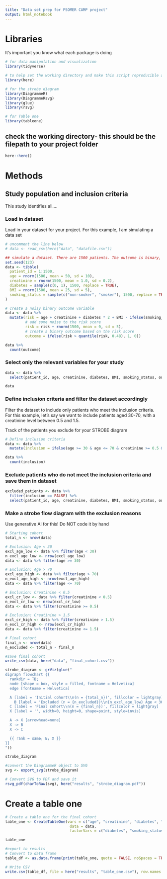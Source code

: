 ```yaml
---
title: "Data set prep for PSOMER CAMP project"
output: html_notebook
---
```


# Libraries

It's important you know what each package is doing
```r
# for data manipulation and visualization
library(tidyverse)

# to help set the working directory and make this script reproducible across different machines
library(here)

# for the strobe diagram
library(DiagrammeR)
library(DiagrammeRsvg) 
library(glue)
library(rsvg)

# for Table one
library(tableone) 
```

## check the working directory- this should be the filepath to your project folder
```r
here::here()
```


# Methods

## Study population and inclusion criteria

This study identifies all....

### Load in dataset
Load in your dataset for your project. For this example, I am simulating a data set
```r
# uncomment the line below
# data <- read_csv(here("data", "datafile.csv"))

## simulate a dataset. There are 1500 patients. The outcome is binary, and there are 5 covariates (age, creatinine, diabetes, BMI, and smoking status)
set.seed(123)
data <- tibble(
  patient_id = 1:1500,
  age = rnorm(1500, mean = 50, sd = 10),
  creatinine = rnorm(1500, mean = 1.0, sd = 0.2),
  diabetes = sample(c(0, 1), 1500, replace = TRUE),
  BMI = rnorm(1500, mean = 25, sd = 5),
  smoking_status = sample(c("non-smoker", "smoker"), 1500, replace = TRUE)
)

# create a noisy binary outcome variable
data <- data %>%
  mutate(risk = age + creatinine + diabetes * 2 + BMI - ifelse(smoking_status == "smoker", 1, 0),
         # add some noise to the risk score
         risk = risk + rnorm(1500, mean = 0, sd = 5),
         # create a binary outcome based on the risk score
         outcome = ifelse(risk > quantile(risk, 0.48), 1, 0))

data %>%
  count(outcome)
```

### Select only the relevant variables for your study
```r
data <- data %>% 
  select(patient_id, age, creatinine, diabetes, BMI, smoking_status, outcome)

data
```

### Define inclusion criteria and filter the dataset accordingly
Filter the dataset to include only patients who meet the inclusion criteria. For this example, let's say we want to include patients aged 30-70, with a creatinine level between 0.5 and 1.5.

Track of the patients you exclude for your STROBE diagram
```r
# Define inclusion criteria
data <- data %>%
  mutate(inclusion = ifelse(age >= 30 & age <= 70 & creatinine >= 0.5 & creatinine <= 1.5, TRUE, FALSE)) 

data %>%
  count(inclusion)
```

### Exclude patients who do not meet the inclusion criteria and save them in dataset
```r
excluded_patients <- data %>%
  filter(inclusion == FALSE) %>%
  select(patient_id, age, creatinine, diabetes, BMI, smoking_status, outcome)
```


### Make a strobe flow diagram with the exclusion reasons

Use generative AI for this! Do NOT code it by hand
```r
# Starting cohort
total_n <- nrow(data)

# Exclusion: Age < 30
excl_age_low <- data %>% filter(age < 30)
n_excl_age_low <- nrow(excl_age_low)
data <- data %>% filter(age >= 30)

# Exclusion: Age > 70
excl_age_high <- data %>% filter(age > 70)
n_excl_age_high <- nrow(excl_age_high)
data <- data %>% filter(age <= 70)

# Exclusion: Creatinine < 0.5
excl_cr_low <- data %>% filter(creatinine < 0.5)
n_excl_cr_low <- nrow(excl_cr_low)
data <- data %>% filter(creatinine >= 0.5)

# Exclusion: Creatinine > 1.5
excl_cr_high <- data %>% filter(creatinine > 1.5)
n_excl_cr_high <- nrow(excl_cr_high)
data <- data %>% filter(creatinine <= 1.5)

# Final cohort
final_n <- nrow(data)
n_excluded <- total_n - final_n

#save final cohort
write_csv(data, here("data", "final_cohort.csv"))
```

```r
strobe_diagram <- grViz(glue("
digraph flowchart {{
  rankdir = TB;
  node [shape = box, style = filled, fontname = Helvetica]
  edge [fontname = Helvetica]

  A [label = 'Initial cohort\\n(n = {total_n})', fillcolor = lightgray]
    B [label = 'Excluded (n = {n_excluded})\\n{n_excl_age_low} Age < 30\\n{n_excl_age_high} Age > 70\\n{n_excl_cr_low} Creatinine < 0.5\\n{n_excl_cr_high} Creatinine > 1.5', fillcolor = lightblue]
  C [label = 'Final cohort\\n(n = {final_n})', fillcolor = lightgray]
  X [label = '', width=0, height=0, shape=point, style=invis]

  A -> X [arrowhead=none]
  X -> B
  X -> C 

  {{ rank = same; B; X }}
}}
"))

strobe_diagram
```


```r
#convert the DiagrammeR object to SVG
svg <- export_svg(strobe_diagram)

# Convert SVG to PDF and save it
rsvg_pdf(charToRaw(svg), here("results", "strobe_diagram.pdf"))
```




# Create a table one
```r
# Create a table one for the final cohort
table_one <- CreateTableOne(vars = c("age", "creatinine", "diabetes", "BMI", "smoking_status", "outcome"),
                             data = data,
                             factorVars = c("diabetes", "smoking_status", "outcome"))

table_one


```
```r
#export to results
# Convert to data frame
table_df <- as.data.frame(print(table_one, quote = FALSE, noSpaces = TRUE))

# Write CSV
write.csv(table_df, file = here("results", "table_one.csv"), row.names = TRUE)
```

